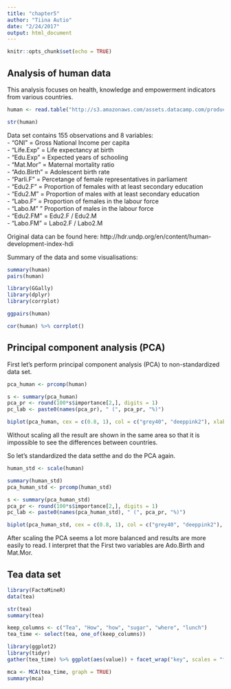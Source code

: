 ```yaml
---
title: "chapter5"
author: "Tiina Autio"
date: "2/24/2017"
output: html_document
---
```


```r
knitr::opts_chunk$set(echo = TRUE)
```
## Analysis of human data

This analysis focuses on health, knowledge and empowerment indicators from various countries.  

```r
human <- read.table("http://s3.amazonaws.com/assets.datacamp.com/production/course_2218/datasets/human2.txt", header = TRUE, sep = ",")

str(human)
```
Data set contains 155 observations and 8 variables:  
- "GNI" = Gross National Income per capita  
- "Life.Exp" = Life expectancy at birth  
- "Edu.Exp" = Expected years of schooling   
- "Mat.Mor" = Maternal mortality ratio  
- "Ado.Birth" = Adolescent birth rate  
- "Parli.F" = Percetange of female representatives in parliament  
- "Edu2.F" = Proportion of females with at least secondary education  
- "Edu2.M" = Proportion of males with at least secondary education  
- "Labo.F" = Proportion of females in the labour force  
- "Labo.M" " Proportion of males in the labour force  
- "Edu2.FM" = Edu2.F / Edu2.M  
- "Labo.FM" = Labo2.F / Labo2.M  

Original data can be found here: http://hdr.undp.org/en/content/human-development-index-hdi  

Summary of the data and some visualisations:
```r
summary(human)
pairs(human)

library(GGally)
library(dplyr)
library(corrplot)

ggpairs(human)

cor(human) %>% corrplot()
```

## Principal component analysis (PCA)

First let's perform principal component analysis (PCA) to non-standardized data set. 
```r
pca_human <- prcomp(human)

s <- summary(pca_human)
pca_pr <- round(100*s$importance[2,], digits = 1)
pc_lab <- paste0(names(pca_pr), " (", pca_pr, "%)")

biplot(pca_human, cex = c(0.8, 1), col = c("grey40", "deeppink2"), xlab = pc_lab[1], ylab = pc_lab[2])
```
Without scaling all the result are shown in the same area so that it is impossible to see the differences between countries. 


So let's standardized the data setthe and do the PCA again.
```r
human_std <- scale(human)

summary(human_std)
pca_human_std <- prcomp(human_std)

s <- summary(pca_human_std)
pca_pr <- round(100*s$importance[2,], digits = 1)
pc_lab <- paste0(names(pca_human_std), " (", pca_pr, "%)")

biplot(pca_human_std, cex = c(0.8, 1), col = c("grey40", "deeppink2"), xlab = pc_lab[1], ylab = pc_lab[2])
```
After scaling the PCA seems a lot more balanced and results are more easily to read. I interpret that the First two variables are Ado.Birth and Mat.Mor.  

## Tea data set

```r
library(FactoMineR)
data(tea)

str(tea)
summary(tea)

keep_columns <- c("Tea", "How", "how", "sugar", "where", "lunch")
tea_time <- select(tea, one_of(keep_columns))

library(ggplot2)
library(tidyr)
gather(tea_time) %>% ggplot(aes(value)) + facet_wrap("key", scales = "free") + geom_bar() + theme(axis.text.x = element_text(angle = 45, hjust = 1, size = 8))

mca <- MCA(tea_time, graph = TRUE)
summary(mca)


```